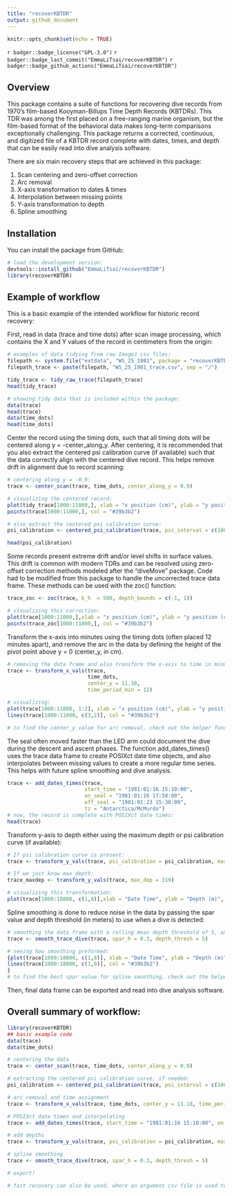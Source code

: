 ```yaml
---
title: "recoverKBTDR"
output: github_document
---
```


<!-- README.md is generated from README.Rmd. Please edit this file -->

```r
knitr::opts_chunk$set(echo = TRUE)
```

<!-- badges: start -->
`r badger::badge_license("GPL-3.0")`
`r badger::badge_last_commit("EmmaLiTsai/recoverKBTDR")`
`r badger::badge_github_actions("EmmaLiTsai/recoverKBTDR")` 
<!-- [![R-CMD-check](https://github.com/EmmaLiTsai/recoverKBTDR/workflows/R-CMD-check/badge.svg)](https://github.com/EmmaLiTsai/recoverKBTDR/actions) -->
<!-- badges: end -->

## Overview

This package contains a suite of functions for recovering dive records from 1970's film-based Kooyman-Billups Time Depth Records (KBTDRs). This TDR was among the first placed on a free-ranging marine organism, but the film-based format of the behavioral data makes long-term comparisons exceptionally challenging. This package returns a corrected, continuous, and digitized file of a KBTDR record complete with dates, times, and depth that can be easily read into dive analysis software. 

There are six main recovery steps that are achieved in this package: 

1. Scan centering and zero-offset correction 
2. Arc removal 
3. X-axis transformation to dates & times 
4. Interpolation between missing points 
5. Y-axis transformation to depth 
6. Spline smoothing 

## Installation

You can install the package from GitHub:
```r
# load the development version: 
devtools::install_github("EmmaLiTsai/recoverKBTDR")
library(recoverKBTDR)
```
## Example of workflow

This is a basic example of the intended workflow for historic record recovery: 

First, read in data (trace and time dots) after scan image processing, which contains the X and Y values of the record in centimeters from the origin:
```r
# examples of data tidying from raw ImageJ csv files: 
filepath <- system.file("extdata", "WS_25_1981", package = "recoverKBTDR")
filepath_trace <- paste(filepath, "WS_25_1981_trace.csv", sep = "/")

tidy_trace <- tidy_raw_trace(filepath_trace)
head(tidy_trace)

# showing tidy data that is included within the package:
data(trace)
head(trace)
data(time_dots)
head(time_dots)
```

Center the record using the timing dots, such that all timing dots will be centered along  y = -center_along_y. After centering, it is recommended that you also extract the centered psi calibration curve (if available) such that the data correctly align with the centered dive record. This helps remove drift in alignment due to record scanning: 
```r
# centering along y = -0.9: 
trace <- center_scan(trace, time_dots, center_along_y = 0.9)

# visualizing the centered record: 
plot(tidy_trace[1000:11000,], xlab = "x position (cm)", ylab = "y position (cm)", type = "p", main = "Scan Centering") 
points(trace[1000:11000,], col = "#39b3b2")

# also extract the centered psi calibration curve: 
psi_calibration <- centered_psi_calibration(trace, psi_interval = c(100, 200, 400, 600, 800))

head(psi_calibration)
```

Some records present extreme drift and/or level shifts in surface values. This drift is common with modern TDRs and can be resolved using zero-offset correction methods modeled after the "diveMove" package. Code had to be modified from this package to handle the uncorrected trace data frame. These methods can be used with the zoc() function: 
```r
trace_zoc <- zoc(trace, k_h  = 500, depth_bounds = c(-1, 1))

# visualizing this correction: 
plot(trace[1000:11000,],xlab = "x position (cm)", ylab = "y position (cm)", type = "p", main = "ZOC")
points(trace_zoc[1000:11000,], col = "#39b3b2")
```

Transform the x-axis into minutes using the timing dots (often placed 12 minutes apart), and remove the arc in the data by defining the height of the pivot point above y = 0 (center_y, in cm). 
```r
# removing the data frame and also transform the x-axis to time in minutes from the origin. 
trace <- transform_x_vals(trace, 
                          time_dots, 
                          center_y = 11.18,
                          time_period_min = 12)

# visualizing:
plot(trace[1000:11000, 1:2], xlab = "x position (cm)", ylab = "y position (cm)", type = "p", main = "Arc Removal")
lines(trace[1000:11000, c(3,2)], col = "#39b3b2")

# to find the center_y value for arc removal, check out the helper function ?find_center_y() 
```

The seal often moved faster than the LED arm could document the dive during the descent and ascent phases. The function add_dates_times() uses the trace data frame to create POSIXct date time objects, and also interpolates between missing values to create a more regular time series. This helps with future spline smoothing and dive analysis. 
```r
trace <- add_dates_times(trace,
                         start_time = "1981:01:16 15:10:00",
                         on_seal = "1981:01:16 17:58:00",
                         off_seal = "1981:01:23 15:30:00", 
                         tz = "Antarctica/McMurdo")
# now, the record is complete with POSIXct date times: 
head(trace)
```

Transform y-axis to depth either using the maximum depth or psi calibration curve (if available): 
```r
# If psi calibration curve is present:
trace <- transform_y_vals(trace, psi_calibration = psi_calibration, max_psi = 900, max_position = 22.45)

# If we just know max depth:
trace_maxdep <- transform_y_vals(trace, max_dep = 319)

# visualizing this transformation: 
plot(trace[1000:18000, c(1,8)],xlab = "Date Time", ylab = "Depth (m)", type = "l", main = "Depth & Time Transformation")
```

Spline smoothing is done to reduce noise in the data by passing the spar value and depth threshold (in meters) to use when a dive is detected: 
```r
# smoothing the data frame with a rolling mean depth threshold of 5, and a spar value of 0.3 when a dive is detected: 
trace <- smooth_trace_dive(trace, spar_h = 0.3, depth_thresh = 5)

# seeing how smoothing preformed: 
{plot(trace[1000:18000, c(1,8)], xlab = "Date Time", ylab = "Depth (m)", type = "l", main = "Smoothing Transformation", lwd = 3)
lines(trace[1000:18000, c(1,9)], col = "#39b3b2")
}
# to find the best spar value for spline smoothing, check out the helper function ?find_best_spar() 
```
Then, final data frame can be exported and read into dive analysis software. 

## Overall summary of workflow:
```r
library(recoverKBTDR)
## basic example code
data(trace) 
data(time_dots)

# centering the data
trace <- center_scan(trace, time_dots, center_along_y = 0.9)

# extracting the centered psi calibration curve, if needed: 
psi_calibration <- centered_psi_calibration(trace, psi_interval = c(100, 200, 400, 600, 800))

# arc removal and time assignment 
trace <- transform_x_vals(trace, time_dots, center_y = 11.18, time_period_min = 12)

# POSIXct date times and interpolating
trace <- add_dates_times(trace, start_time = "1981:01:16 15:10:00", on_seal = "1981:01:16 17:58:00", off_seal = "1981:01:23 15:30:00", tz = "Antarctica/McMurdo")

# add depths
trace <- transform_y_vals(trace, psi_calibration = psi_calibration, max_psi = 900, max_position = 22.45)

# spline smoothing 
trace <- smooth_trace_dive(trace, spar_h = 0.3, depth_thresh = 5)

# export! 

# fast recovery can also be used, where an argument csv file is used to quickly pass arguments to the functions above. For use, check out the ?fast_recovery(filepath)
```
